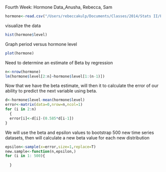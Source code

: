 Fourth Week: Hormone Data_Anusha, Rebecca, Sam

```r

hormone<-read.csv("/Users/rebeccakulp/Documents/Classes/2014/Stats II/PermuteSeminar-2014/Week-4/hormone_data.csv",head=T)
```

visualize the data
```r
hist(hormone$level)
```

Graph period versus hormone level

```r
plot(hormone)
```
Need to determine an estimate of Beta by regression

```r
n<-nrow(hormone)
lm(hormone$level[2:n]~hormone$level[1:(n-1)])
```

Now that we have the beta estimate, will then it to calculate the error of our ability to predict the next variable using beta.

```r
d<-hormone$level-mean(hormone$level)
error<-matrix(data=0,nrow=n,ncol=1)
for (i in 2:n)
  {
  error[i]<-d[i]-(0.585*d[i-1])
}
```
We will use the beta and epsilon values to bootstrap 500 new time series datasets, then will calculate a new beta value for each new distribution

```r
epsilon<-sample(x=error,size=1,replace=T)
new.sample<-function(n,epsilon,)  
for (i in 1: 500){
    
  }
```
